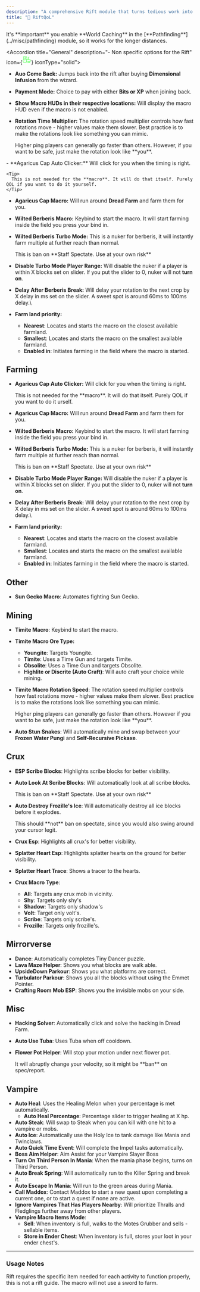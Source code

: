 ```yaml
---
description: "A comprehensive Rift module that turns tedious work into easy work"
title: "🌌 RiftQoL"
---
```


<Danger>
  It's **important** you enable **World Caching** in the [**Pathfinding**](../misc/pathfinding) module, so it works for the longer distances.
</Danger>

<Accordion title="General" description="- Non specific options for the Rift" icon={<svg xmlns="http://www.w3.org/2000/svg" width="24" height="24" viewBox="0 0 24 24" fill="none" stroke="#84ff84" stroke-width="2" stroke-linecap="round" stroke-linejoin="round" class="lucide lucide-tractor-icon lucide-tractor"><path d="m10 11 11 .9a1 1 0 0 1 .8 1.1l-.665 4.158a1 1 0 0 1-.988.842H20"/><path d="M16 18h-5"/><path d="M18 5a1 1 0 0 0-1 1v5.573"/><path d="M3 4h8.129a1 1 0 0 1 .99.863L13 11.246"/><path d="M4 11V4"/><path d="M7 15h.01"/><path d="M8 10.1V4"/><circle cx="18" cy="18" r="2"/><circle cx="7" cy="15" r="5"/></svg>} iconType="solid">
  - **Auo Come Back:** Jumps back into the rift after buying **Dimensional Infusion** from the wizard.
  - **Payment Mode:** Choice to pay with either **Bits or XP** when joining back.
  - **Show Macro HUDs in their respective locations:** Will display the macro HUD even if the macro is not enabled.
  - **Rotation Time Multiplier:** The rotation speed multiplier controls how fast rotations move - higher values make them slower. Best practice is to make the rotations look like something you can mimic.

    <Warning>
      Higher ping players can generally go faster than others. However, if you want to be safe, just make the rotation look like **you**.
    </Warning>
</Accordion>

<Accordion title="Farming" description="- Farming options inside the Rift" icon="farm" iconType="solid">
  - **Agaricus Cap Auto Clicker:** Will click for you when the timing is right.

    <Tip>
      This is not needed for the **macro**. It will do that itself. Purely QOL if you want to do it yourself.
    </Tip>
  - **Agaricus Cap Macro:** Will run around **Dread Farm** and farm them for you.
  - **Wilted Berberis Macro:** Keybind to start the macro. It will start farming inside the field you press your bind in.
  - **Wilted Berberis Turbo Mode:** This is a nuker for berberis, it will instantly farm multiple at further reach than normal.

    <Danger>
      This is ban on **Staff Spectate. Use at your own risk**
    </Danger>
  - **Disable Turbo Mode Player Range:** Will disable the nuker if a player is within X blocks set on slider. If you put the slider to 0, nuker will not **turn on**.
  - **Delay After Berberis Break:** Will delay your rotation to the next crop by X delay in ms set on the slider. A sweet spot is around 60ms to 100ms delay.\\
  - **Farm land priority:**
    - **Nearest**: Locates and starts the macro on the closest available farmland.
    - **Smallest**: Locates and starts the macro on the smallest available farmland.
    - **Enabled in**: Initiates farming in the field where the macro is started.
</Accordion>

<AccordionGroup>
  <Accordion title="New Accordion" icon="sparkles">
    
  </Accordion>
  <Accordion title="New Accordion" icon="sparkles">
    
  </Accordion>
</AccordionGroup>

## Farming

- **Agaricus Cap Auto Clicker:** Will click for you when the timing is right.

  <Tip>
    This is not needed for the **macro**. It will do that itself. Purely QOL if you want to do it urself.
  </Tip>
- **Agaricus Cap Macro:** Will run around **Dread Farm** and farm them for you.
- **Wilted Berberis Macro:** Keybind to start the macro. It will start farming inside the field you press your bind in.
- **Wilted Berberis Turbo Mode:** This is a nuker for berberis, it will instantly farm multiple at further reach than normal.

  <Danger>
    This is ban on **Staff Spectate. Use at your own risk**
  </Danger>
- **Disable Turbo Mode Player Range:** Will disable the nuker if a player is within X blocks set on slider. If you put the slider to 0, nuker will not **turn on**.
- **Delay After Berberis Break:** Will delay your rotation to the next crop by X delay in ms set on the slider. A sweet spot is around 60ms to 100ms delay.\\
- **Farm land priority:**
  - **Nearest**: Locates and starts the macro on the closest available farmland.
  - **Smallest**: Locates and starts the macro on the smallest available farmland.
  - **Enabled in**: Initiates farming in the field where the macro is started.

## Other

- **Sun Gecko Macro**: Automates fighting Sun Gecko.

## Mining

- **Timite Macro**: Keybind to start the macro.
- **Timite Macro Ore Type:**
  - **Youngite**: Targets Youngite.
  - **Timite**: Uses a Time Gun and targets Timite.
  - **Obsolite**: Uses a Time Gun and targets Obsolite.
  - **Highlite or Discrite (Auto Craft)**: Will auto craft your choice while mining.
- **Timite Macro Rotation Speed**: The rotation speed multiplier controls how fast rotations move - higher values make them slower. Best practice is to make the rotations look like something you can mimic.

  <Warning>
    Higher ping players can generally go faster than others. However if you want to be safe, just make the rotation look like **you**.
  </Warning>
- **Auto Stun Snakes**: Will automatically mine and swap between your **Frozen Water Pungi** and **Self-Recursive Pickaxe**.

## Crux

- **ESP Scribe Blocks**: Highlights scribe blocks for better visibility.
- **Auto Look At Scribe Blocks**: Will automatically look at all scribe blocks.

  <Danger>
    This is ban on **Staff Spectate. Use at your own risk**
  </Danger>
- **Auto Destroy Frozille's Ice**: Will automatically destroy all ice blocks before it explodes.

  <Tip>
    This should **not** ban on spectate, since you would also swing around your cursor legit.
  </Tip>
- **Crux Esp**: Highlights all crux's for better visibility.
- **Splatter Heart Esp**: Highlights splatter hearts on the ground for better visibility.
- **Splatter Heart Trace**: Shows a tracer to the hearts.
- **Crux Macro Type**:
  - **All**: Targets any crux mob in vicinity.
  - **Shy**: Targets only  shy's
  - **Shadow**: Targets only  shadow's
  - **Volt**: Target only  volt's.
  - **Scribe**: Targets only  scribe's.
  - **Frozille**: Targets only  frozille's.

## Mirrorverse

- **Dance**: Automatically completes Tiny Dancer puzzle.
- **Lava Maze Helper**: Shows you what blocks are walk able.
- **UpsideDown Parkour**: Shows you what platforms are correct.
- **Turbulator Parkour**: Shows you all the blocks without using the Emmet Pointer.
- **Crafting Room Mob ESP**: Shows you the invisible mobs on your side.

## Misc

- **Hacking Solver**: Automatically click and solve the hacking in Dread Farm.
- **Auto Use Tuba**: Uses Tuba when off cooldown.
- **Flower Pot Helper**: Will stop your motion under next flower pot.

  <Warning>
    It will abruptly change your velocity, so it might be **ban** on spec/report.
  </Warning>

## Vampire

- **Auto Heal**: Uses the Healing Melon when your percentage is met automatically.
  - **Auto Heal Percentage**: Percentage slider to trigger healing at X hp.
- **Auto Steak**: Will swap to Steak when you can kill with one hit to a vampire or mobs.
- **Auto Ice**: Automatically use the Holy Ice to tank damage like Mania and Twinclaws.
- **Auto Quick Time Event**: Will complete the Impel tasks automatically.
- **Boss Aim Helper**: Aim Assist for your Vampire Slayer Boss
- **Turn On Third Person In Mania**: When the mania phase begins, turns on Third Person.
- **Auto Break Spring**: Will automatically run to the Killer Spring and break it.
- **Auto Escape In Mania**: Will run to the green areas during Mania.
- **Call Maddox**: Contact Maddox to start a new quest upon completing a current one, or to start a quest if none are active.
- **Ignore Vampires That Has Players Nearby**: Will prioritize Thralls and Fledglings further away from other players.
- **Vampire Macro Items Mode**:
  - **Sell**: When inventory is full, walks to the Motes Grubber and sells - sellable items.
  - **Store in Ender Chest**: When inventory is full, stores your loot in your ender chest's.

---

### Usage Notes

Rift requires the specific item needed for each activity to function properly, this is not a rift guide. The macro will not use a sword to farm.